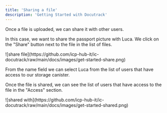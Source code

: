 ```yaml
---
title: 'Sharing a file'
description: 'Getting Started with Docutrack'
---
```

Once a file is uploaded, we can share it with other users.

In this case, we want to share the passport picture with Luca. We click on the "Share" button next to the file in the list of files.
<Frame>
![share file](https://github.com/icp-hub-it/ic-docutrack/raw/main/docs/images/get-started-share.png)
</Frame>

From the name field we can select Luca from the list of users that have access to our storage canister.

Once the file is shared, we can see the list of users that have access to the file in the "Access" section.

<Frame>
![shared with](https://github.com/icp-hub-it/ic-docutrack/raw/main/docs/images/get-started-shared.png)
</Frame>
